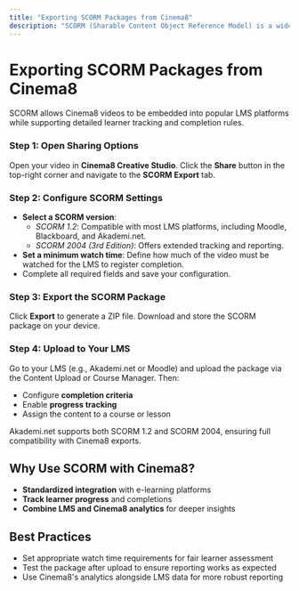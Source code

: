 ```yaml
---
title: "Exporting SCORM Packages from Cinema8"
description: "SCORM (Sharable Content Object Reference Model) is a widely used standard for e-learning platforms. Exporting your videos as SCORM packages allows you to integrate Cinema8’s interactive videos into Learning Management Systems (LMS) such as Akademi.net, Moodle, Blackboard, or Canvas. SCORM ensures that learners can interact with your content while their progress and completion status are tracked seamlessly within the LMS."
---
```



# Exporting SCORM Packages from Cinema8

<Callout type="info">
SCORM allows Cinema8 videos to be embedded into popular LMS platforms while supporting detailed learner tracking and completion rules.
</Callout>

<Steps>

### Step 1: Open Sharing Options

Open your video in **Cinema8 Creative Studio**. Click the **Share** button in the top-right corner and navigate to the **SCORM Export** tab.

### Step 2: Configure SCORM Settings

- **Select a SCORM version**:
  - *SCORM 1.2*: Compatible with most LMS platforms, including Moodle, Blackboard, and Akademi.net.
  - *SCORM 2004 (3rd Edition)*: Offers extended tracking and reporting.
- **Set a minimum watch time**: Define how much of the video must be watched for the LMS to register completion.
- Complete all required fields and save your configuration.

### Step 3: Export the SCORM Package

Click **Export** to generate a ZIP file. Download and store the SCORM package on your device.

### Step 4: Upload to Your LMS

Go to your LMS (e.g., Akademi.net or Moodle) and upload the package via the Content Upload or Course Manager. Then:
- Configure **completion criteria**
- Enable **progress tracking**
- Assign the content to a course or lesson

</Steps>

<Callout type="important">
Akademi.net supports both SCORM 1.2 and SCORM 2004, ensuring full compatibility with Cinema8 exports.
</Callout>

## Why Use SCORM with Cinema8?

- **Standardized integration** with e-learning platforms
- **Track learner progress** and completions
- **Combine LMS and Cinema8 analytics** for deeper insights

## Best Practices

- Set appropriate watch time requirements for fair learner assessment
- Test the package after upload to ensure reporting works as expected
- Use Cinema8's analytics alongside LMS data for more robust reporting
